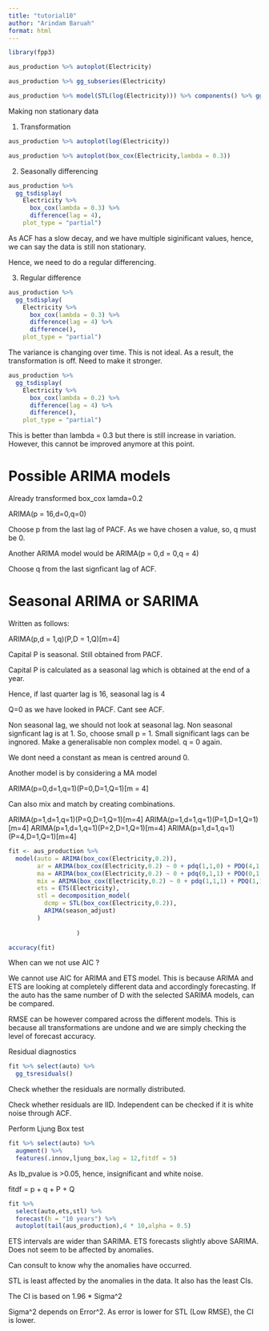 ```yaml
---
title: "tutorial10"
author: "Arindam Baruah"
format: html
---
```




```r
library(fpp3)
```

```r
aus_production %>% autoplot(Electricity)
```
```r
aus_production %>% gg_subseries(Electricity)
```

```r
aus_production %>% model(STL(log(Electricity))) %>% components() %>% gg_subseries(season_year)
```


Making non stationary data

1. Transformation

```r
aus_production %>% autoplot(log(Electricity))
```
```r
aus_production %>% autoplot(box_cox(Electricity,lambda = 0.3))
```
2. Seasonally differencing

```r
aus_production %>%
  gg_tsdisplay(
    Electricity %>%
      box_cox(lambda = 0.3) %>%
      difference(lag = 4),
    plot_type = "partial")
```


As ACF has a slow decay, and we have multiple siginificant values, hence, we can say the data is still non stationary.


Hence, we need to do a regular differencing.

3. Regular difference



```r
aus_production %>%
  gg_tsdisplay(
    Electricity %>%
      box_cox(lambda = 0.3) %>%
      difference(lag = 4) %>%
      difference(),
    plot_type = "partial")
```

The variance is changing over time. This is not ideal. As a result, the transformation is off. Need to make it stronger.


```r
aus_production %>%
  gg_tsdisplay(
    Electricity %>%
      box_cox(lambda = 0.2) %>%
      difference(lag = 4) %>%
      difference(),
    plot_type = "partial")
```


This is better than lambda = 0.3 but there is still increase in variation. However, this cannot be improved anymore at this point.



# Possible ARIMA models

Already transformed box_cox lamda=0.2



ARIMA(p = 16,d=0,q=0)

Choose p from the last lag of PACF. As we have chosen a value, so, q must be 0.

Another ARIMA model would be ARIMA(p = 0,d = 0,q = 4)

Choose q from the last signficant lag of ACF.


# Seasonal ARIMA or SARIMA

Written as follows:

ARIMA(p,d = 1,q)(P,D = 1,Q)[m=4]


Capital P is seasonal. Still obtained from PACF.


Capital P is calculated as a seasonal lag which is obtained at the end of a year.

Hence, if last quarter lag is 16, seasonal lag is 4


Q=0 as we have looked in PACF. Cant see ACF.


Non seasonal lag, we should not look at seasonal lag. Non seasonal signficant lag is at 1. So, choose small p = 1.
Small significant lags can be ingnored. Make a generalisable non complex model. q = 0 again.

We dont need a constant as mean is centred around 0.


Another model is by considering a MA model

ARIMA(p=0,d=1,q=1)(P=0,D=1,Q=1)[m = 4]

Can also mix and match by creating combinations.

ARIMA(p=1,d=1,q=1)(P=0,D=1,Q=1)[m=4]
ARIMA(p=1,d=1,q=1)(P=1,D=1,Q=1)[m=4]
ARIMA(p=1,d=1,q=1)(P=2,D=1,Q=1)[m=4]
ARIMA(p=1,d=1,q=1)(P=4,D=1,Q=1)[m=4]


```r
fit <- aus_production %>%
  model(auto = ARIMA(box_cox(Electricity,0.2)),
        ar = ARIMA(box_cox(Electricity,0.2) ~ 0 + pdq(1,1,0) + PDQ(4,1,0)),
        ma = ARIMA(box_cox(Electricity,0.2) ~ 0 + pdq(0,1,1) + PDQ(0,1,1)),
        mix = ARIMA(box_cox(Electricity,0.2) ~ 0 + pdq(1,1,1) + PDQ(1,1,1)),
        ets = ETS(Electricity),
        stl = decomposition_model(
          dcmp = STL(box_cox(Electricity,0.2)),
          ARIMA(season_adjust)
        )
                   
                   )

accuracy(fit)
```

When can we not use AIC ?

We cannot use AIC for ARIMA and ETS model. This is because ARIMA and ETS are looking at completely different data and accordingly forecasting. If the auto has the same number of D with the selected SARIMA models, can be compared.


RMSE can be however compared across the different models. This is because all transformations are undone and we are simply checking the level of forecast accuracy.


Residual diagnostics

```r
fit %>% select(auto) %>%
  gg_tsresiduals()
```

Check whether the residuals are normally distributed.

Check whether residuals are IID. Independent can be checked if it is white noise through ACF.

Perform Ljung Box test

```r
fit %>% select(auto) %>%
  augment() %>%
  features(.innov,ljung_box,lag = 12,fitdf = 5)

```
As lb_pvalue is >0.05, hence, insignificant and white noise.

fitdf = p + q + P + Q


```r
fit %>% 
  select(auto,ets,stl) %>%
  forecast(h = "10 years") %>%
  autoplot(tail(aus_production),4 * 10,alpha = 0.5)
```

ETS intervals are wider than SARIMA. ETS forecasts slightly above SARIMA. Does not seem to be affected by anomalies.

Can consult to know why the anomalies have occurred.

STL is least affected by the anomalies in the data. It also has the least CIs.

The CI is based on 1.96 * Sigma^2

Sigma^2 depends on Error^2. As error is lower for STL (Low RMSE), the CI is lower.
